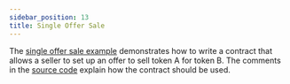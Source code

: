 ```yaml
---
sidebar_position: 13
title: Single Offer Sale
---
```


The [single offer sale example] demonstrates how to write a contract that allows
a seller to set up an offer to sell token A for token B. The comments in the
[source code] explain how the contract should be used.

[single offer sale example]: https://github.com/stellar/soroban-examples/tree/v0.1.0/single_offer
[source code]: https://github.com/stellar/soroban-examples/blob/v0.1.0/single_offer/src/lib.rs#L131
